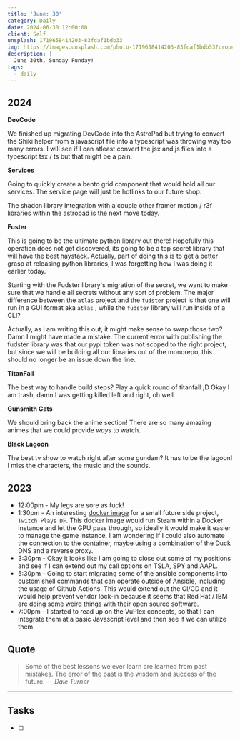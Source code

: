 ```yaml
---
title: 'June: 30'
category: Daily
date: 2024-06-30 12:00:00
client: Self
unsplash: 1719658414203-83fdaf1bdb33
img: https://images.unsplash.com/photo-1719658414203-83fdaf1bdb33?crop=entropy&cs=srgb&fm=jpg&ixid=MnwzNjM5Nzd8MHwxfHJhbmRvbXx8fHx8fHx8fDE2ODE3NDg2ODY&ixlib=rb-4.0.3&q=85
description: |
  June 30th. Sunday Funday!
tags:
  - daily
---
```




## 2024

**DevCode**

We finished up migrating DevCode into the AstroPad but trying to convert the Shiki helper from a javascript file into a typescript was throwing way too many errors.
I will see if I can atleast convert the jsx and js files into a typescript tsx / ts but that might be a pain.


**Services**

Going to quickly create a bento grid component that would hold all our services.
The service page will just be hotlinks to our future shop.

The shadcn library integration with a couple other framer motion / r3f libraries within the astropad is the next move today.


**Fuster**

This is going to be the ultimate python library out there!
Hopefully this operation does not get discovered, its going to be a top secret library that will have the best haystack.
Actually, part of doing this is to get a better grasp at releasing python libraries, I was forgetting how I was doing it earlier today.

Starting with the Fudster library's migration of the secret, we want to make sure that we handle all secrets without any sort of problem.
The major difference between the `atlas` project and the `fudster` project is that one will run in a GUI format aka `atlas` , while the `fudster` library will run inside of a CLI?

Actually, as I am writing this out, it might make sense to swap those two? Damn I might have made a mistake.
The current error with publishing the fudster library was that our pypi token was not scoped to the right project, but since we will be building all our libraries out of the monorepo, this should no longer be an issue down the line.


**TitanFall**

The best way to handle build steps?
Play a quick round of titanfall ;D
Okay I am trash, damn I was getting killed left and right, oh well.


**Gunsmith Cats**

We should bring back the anime section!
There are so many amazing animes that we could provide *ways* to watch.

**Black Lagoon**

The best tv show to watch right after some gundam?
It has to be the lagoon!
I miss the characters, the music and the sounds.



<Adsense />

## 2023
- 12:00pm - My legs are sore as fuck!
- 1:30pm - An interesting [docker image](https://github.com/Steam-Headless/docker-steam-headless/tree/master) for a small future side project, `Twitch Plays DF`. This docker image would run Steam within a Docker instance and let the GPU pass through, so ideally it would make it easier to manage the game instance. I am wondering if I could also automate the connection to the container, maybe using a combination of the Duck DNS and a reverse proxy.
- 3:30pm - Okay it looks like I am going to close out some of my positions and see if I can extend out my call options on TSLA, SPY and AAPL. 
- 5:30pm - Going to start migrating some of the ansible components into custom shell commands that can operate outside of Ansible, including the usage of Github Actions. This would extend out the CI/CD and it would help prevent vendor lock-in because it seems that Red Hat / IBM are doing some weird things with their open source software. 
- 7:00pm - I started to read up on the VuPlex concepts, so that I can integrate them at a basic Javascript level and then see if we can utilize them.

## Quote

> Some of the best lessons we ever learn are learned from past mistakes. The error of the past is the wisdom and success of the future.
> — <cite>Dale Turner</cite>

---

## Tasks

- [ ]